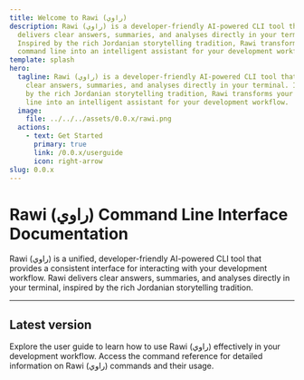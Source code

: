 ```yaml
---
title: Welcome to Rawi (راوي)
description: Rawi (راوي) is a developer-friendly AI-powered CLI tool that
  delivers clear answers, summaries, and analyses directly in your terminal.
  Inspired by the rich Jordanian storytelling tradition, Rawi transforms your
  command line into an intelligent assistant for your development workflow.
template: splash
hero:
  tagline: Rawi (راوي) is a developer-friendly AI-powered CLI tool that delivers
    clear answers, summaries, and analyses directly in your terminal. Inspired
    by the rich Jordanian storytelling tradition, Rawi transforms your command
    line into an intelligent assistant for your development workflow.
  image:
    file: ../../../assets/0.0.x/rawi.png
  actions:
    - text: Get Started
      primary: true
      link: /0.0.x/userguide
      icon: right-arrow
slug: 0.0.x
---
```



<Clarity />

# Rawi (راوي) Command Line Interface Documentation

Rawi (راوي) is a unified, developer-friendly AI-powered CLI tool that provides a consistent interface for interacting with your development workflow. Rawi delivers clear answers, summaries, and analyses directly in your terminal, inspired by the rich Jordanian storytelling tradition.

***

## Latest version

<CardGrid>
  <Card title="User Guide" href="/userguide" icon="open-book">
    Explore the user guide to learn how to use Rawi (راوي) effectively in your development workflow.
  </Card>

  <Card title="Command Reference" href="/usage/commands" icon="document">
    Access the command reference for detailed information on Rawi (راوي) commands and their usage.
  </Card>
</CardGrid>
